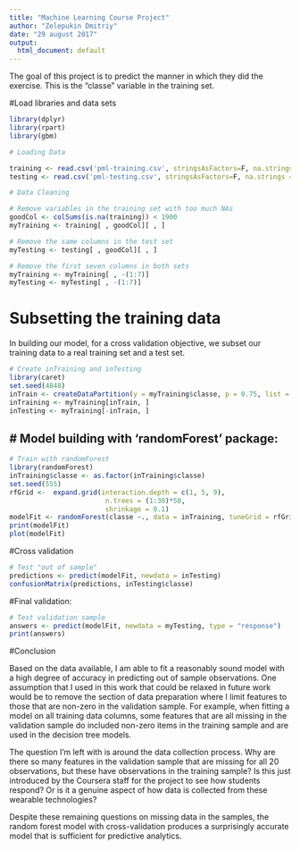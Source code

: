 ---
title: "Machine Learning Course Project"
author: "Zelepukin Dmitriy"
date: "29 august 2017"
output:
  html_document: default
---
The goal of this project is to predict the manner in which they did the exercise. This is the "classe" variable in the training set. 

#Load libraries and data sets

```{r setup, include=TRUE, message=FALSE, error=FALSE, warning=FALSE}
library(dplyr)
library(rpart)
library(gbm)

# Loading Data

training <- read.csv('pml-training.csv', stringsAsFactors=F, na.strings = c("NA", "", "#DIV/0!"))
testing <- read.csv('pml-testing.csv', stringsAsFactors=F, na.strings = c("NA", "", "#DIV/0!"))

# Data Cleaning

# Remove variables in the training set with too much NAs 
goodCol <- colSums(is.na(training)) < 1900
myTraining <- training[ , goodCol][ , ]

# Remove the same columns in the test set
myTesting <- testing[ , goodCol][ , ]

# Remove the first seven columns in both sets
myTraining <- myTraining[ , -(1:7)]
myTesting <- myTesting[ , -(1:7)] 
```

# Subsetting the training data

In building our model, for a cross validation objective, we subset our training data to a real training set and a test set.

```{r subs, warning=FALSE, message=FALSE, error=FALSE}
# Create inTraining and inTesting
library(caret)
set.seed(4848)
inTrain <- createDataPartition(y = myTraining$classe, p = 0.75, list = FALSE)
inTraining <- myTraining[inTrain, ]
inTesting <- myTraining[-inTrain, ]
```

# Model building with  'randomForest' package:
---------------
```{r rf}
# Train with randomForest
library(randomForest)
inTraining$classe <- as.factor(inTraining$classe)
set.seed(555)
rfGrid <-  expand.grid(interaction.depth = c(1, 5, 9),
                        n.trees = (1:30)*50,
                        shrinkage = 0.1)
modelFit <- randomForest(classe ~., data = inTraining, tuneGrid = rfGrid) 
print(modelFit)
plot(modelFit)
```

#Cross validation

```{r val}
# Test "out of sample"
predictions <- predict(modelFit, newdata = inTesting)
confusionMatrix(predictions, inTesting$classe)
```

#Final validation: 

```{r check}
# Test validation sample
answers <- predict(modelFit, newdata = myTesting, type = "response")
print(answers)
```

#Conclusion

Based on the data available, I am able to fit a reasonably sound model with a high degree of accuracy in predicting out of sample observations. One assumption that I used in this work that could be relaxed in future work would be to remove the section of data preparation where I limit features to those that are non-zero in the validation sample. For example, when fitting a model on all training data columns, some features that are all missing in the validation sample do included non-zero items in the training sample and are used in the decision tree models.

The question I’m left with is around the data collection process. Why are there so many features in the validation sample that are missing for all 20 observations, but these have observations in the training sample? Is this just introduced by the Coursera staff for the project to see how students respond? Or is it a genuine aspect of how data is collected from these wearable technologies?

Despite these remaining questions on missing data in the samples, the random forest model with cross-validation produces a surprisingly accurate model that is sufficient for predictive analytics.